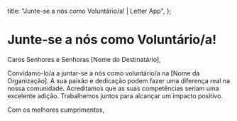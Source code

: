   title: "Junte-se a nós como Voluntário/a! | Letter App",
};

# Junte-se a nós como Voluntário/a!

Caros Senhores e Senhoras [Nome do Destinatário],

Convidamo-lo/a a juntar-se a nós como voluntário/a na [Nome da Organização]. A sua paixão e dedicação podem fazer uma diferença real na nossa comunidade. Acreditamos que as suas competências seriam uma excelente adição. Trabalhemos juntos para alcançar um impacto positivo.

Com os melhores cumprimentos,
